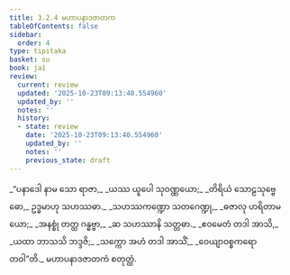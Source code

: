 ```yaml
---
title: 3.2.4 မဟာပနာဒဇာတက
tableOfContents: false
sidebar:
  order: 4
type: tipitaka
basket: su
book: ja1
review:
  current: review
  updated: '2025-10-23T09:13:40.554960'
  updated_by: ''
  notes: ''
  history:
  - state: review
    date: '2025-10-23T09:13:40.554960'
    updated_by: ''
    notes: ''
    previous_state: draft
---
```



<ReviewStatus review={frontmatter.review} showDetails={true} />

<HypothesisAnnotation frontmatter={frontmatter} />

<DynamicBreadcrumb />

<Division number="40" book="ja1" e="ch" v="22" p="76">

<Paragraph number="724" type="verses" book="ja1">
_“ပနာဒေါ နာမ သော ရာဇာ,_  
_ယဿ ယူပေါ သုဝဏ္ဏယော;_  
_တိရိယံ သောဠသုဗ္ဗေဓော,_  
ဥဒ္ဓမာဟု သဟဿဓာ._  

</Paragraph>

</Division>
<Division number="41" book="ja1" e="ch" v="22" p="76">

<Paragraph number="725" type="verses" book="ja1">
_သဟဿကဏ္ဍော သတဂေဏ္ဍု,_  
_ဓဇာလု ဟရိတာမယော;_  
_အနစ္စုံ တတ္ထ ဂန္ဓဗ္ဗာ,_  
_ဆ သဟဿာနိ သတ္တဓာ._  

</Paragraph>

</Division>
<Division number="42" book="ja1" e="ch" v="22" p="76">

<Paragraph number="726" type="verses" book="ja1">
_ဧဝမေတံ တဒါ အာသိ,_  
_ယထာ ဘာသသိ ဘဒ္ဒဇိ;_  
_သက္ကော အဟံ တဒါ အာသိံ,_  
_ဝေယျာဝစ္စကရော တဝါ”တိ._  


</Paragraph>
</Division>

<Paragraph number="727" type="center" book="ja1">
မဟာပနာဒဇာတကံ စတုတ္ထံ.
</Paragraph>